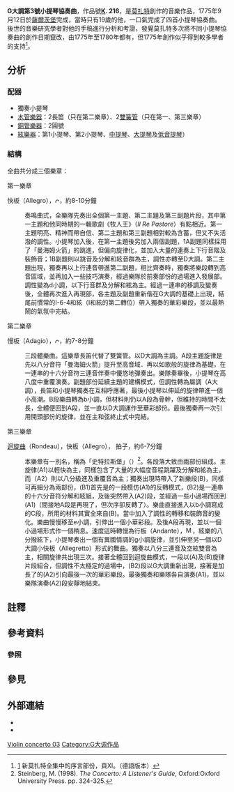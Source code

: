 {{noteTA
|T=zh-cn:第3号小提琴协奏曲 (莫扎特); zh-tw:第3號小提琴協奏曲 (莫札特); zh-hk:第3號小提琴協奏曲 (莫扎特);
|1=zh-cn:莫扎特; zh-tw:莫札特; zh-hk:莫扎特;
}}
'''G大調第3號小提琴協奏曲'''，作品號'''[[克歇尔目录|K]]. 216'''，是[[莫扎特|莫扎特]]創作的音樂作品，1775年9月12日於[[薩爾茨堡|薩爾茨堡]]完成，當時只有19歲的他，一口氣完成了四首小提琴協奏曲。後世的音樂研究學者對他的手稿進行分析和考證，發覺莫扎特多次將不同小提琴協奏曲的創作日期竄改，由1775年至1780年都有，但1775年創作似乎得到較多學者的支持<ref>[http://dme.mozarteum.at/DME/nma/nma_cont.php?vsep=133&gen=&l=1&p1=-13] {{Wayback|url=http://dme.mozarteum.at/DME/nma/nma_cont.php?vsep=133&gen=&l=1&p1=-13 |date=20190721174550 }} 新莫扎特全集中的序言部份，頁XI。（德語版本）</ref>。

== 分析 ==
=== 配器 ===
* 獨奏小提琴
* [[木管樂器|木管樂器]]：2長笛（只在第二樂章）、2[[雙簧管|雙簧管]]（只在第一、第三樂章）
* [[銅管樂器|銅管樂器]]：2圓號
* [[絃樂器|絃樂器]]：第1小提琴、第2小提琴、[[中提琴|中提琴]]、[[大提琴|大提琴]]及[[低音提琴|低音提琴]]）

=== 結構 ===
全曲共分成三個樂章：

;第一樂章
快板（Allegro），[[File:Commontime.svg|10px]]，約8-10分鐘
: 奏鳴曲式，全樂隊先奏出全個第一主題、第二主題及第三副題片段，其中第一主題和他同時期的一輯歌劇《牧人王》（''Il Re Pastore''）有點相近。第一主題明亮、精神而帶自信、第二主題和第三副題相對較為含蓄，但又不失活潑的調性。小提琴加入後，在第一主題後另加入兩個副題，1A副題同樣採用了「曼海姆火箭」的跳進，但偏向旋律化，並加入大量的連奏上下行音階及裝飾音；1B副題則以跳音及分解和絃音群為主，調性亦轉至D大調。第二主題出現，獨奏再以上行連音帶進第二副題，相比齊奏時，獨奏將樂段轉到高音區域，並再加入一些技巧演奏，經過樂隊於前奏部份的過場進入發展部。調性變為d小調，以下行音群及分解和絃為主。經過一連串的移調及變奏後，全體再次進入再現部，各主題及副題重新偕在G大調的基礎上出現，結尾前慣常的I-6-4和絃（I和絃的第二轉位）帶入獨奏的華彩樂段，並以最熱鬧的氣氛中完結。

;第二樂章
慢板（Adagio），[[File:Commontime.svg|10px]]，約7-8分鐘
: 三段體樂曲。這樂章長笛代替了雙簧管。以D大調為主調。A段主題旋律是先以八分音符「曼海姆火箭」提升至高音域．再以如歌般的旋律為基礎，在一連串的十六分音符三連音伴奏中優悠地彈奏出。樂隊奏畢後，小提琴在高八度中重覆演奏。副題部份延續主題的建構模式，但調性轉為屬調（A大調），長笛和小提琴獨奏在互相呼應著，最後小提琴以伸延的旋律帶進一個小高潮。B段樂曲轉為b小調，但材料則仍以A段為骨幹，但維持的時間不太長，全體便回到A段，並一直以D大調運作至華彩部份。最後獨奏再一次引用開頭部份的旋律，並在主和弦終止式中完結。

;第三樂章
[[迴旋曲|迴旋曲]]（Rondeau），快板（Allegro），{{music|time|3|8}} 拍子，約6-7分鐘
: 本樂章有一別名，稱為「史特拉斯堡」（{{lang-de|Straßburg}}）{{notetag|1=史特拉斯堡是位於[[奧地利|奧地利]]南部的一個市鎮。}}<ref>Steinberg, M. (1998). ''The Concerto: A Listener's Guide'', Oxford:Oxford University Press. pp. 324-325.</ref>。各段落大致由兩部份組成。主旋律(A1)以輕快為主，同樣包含了大量的大幅度音程跳躍及分解和絃為主，而（A2）則以八分級進及重覆音為主；獨奏出現時帶入了新樂段(B)，同樣可再細分為兩部份，(B1)首先是的一段模仿(A1)的反轉模式，(B2)是一連串的十六分音符分解和絃組，及後突然帶入(A2)段，並經過一些小過場而回到(A1)（間接地A段是再現了，但次序卻反轉了）。樂曲直接進入以b小調寫成的C段，所用的材料其實全來自(B)。當中加入了調性的轉移和裝飾音的變化。樂曲慢慢移至e小調，引伸出一個小華彩段。及後A段再現，並以一個小過場形式作一個稍息。速度這時轉慢為行板（Andante），[[File:Mensural_proportion1.gif|15px]]，絃樂的八分撥絃下，小提琴奏出一個有異國情調的g小調旋律，並引伸至另一個以D大調小快板（Allegretto）形式的舞曲。獨奏以八分三連音及空絃雙音為主，相關旋律共出現三次。接著全體回到迴旋曲模式，一段以(A)及(B)旋律片段組合，但調性不太穩定的過場中，(B2)段以G大調重新出現，接著是加長了的(A2)引向最後一次的華彩樂段。最後獨奏和樂隊各自演奏(A1)，並以樂隊演奏(A2)段安靜地結束。

== 註釋 ==
{{notefoot}}

== 參考資料 ==
=== 參照 ===
{{reflist}}

== 參見 ==
{{portal|古典音樂}}

== 外部連結 ==
* {{NMA|133|95|134|22}}
* {{IMSLP|work=Violin_Concerto_No.3_K.216_%28Mozart%2C_Wolfgang_Amadeus%29}}

{{莫扎特協奏曲}}

{{Authority control}}


[[Category:莫扎特小提琴协奏曲|Violin concerto 03]]
[[Category:G大调作品|Category:G大调作品]]